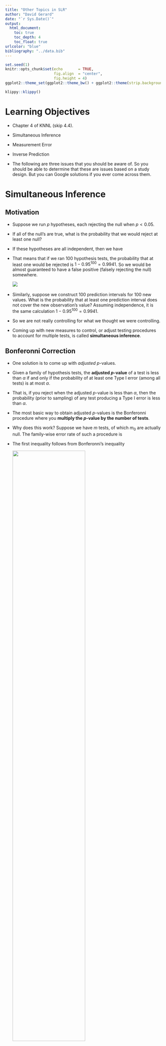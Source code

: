 ```yaml
---
title: "Other Topics in SLR"
author: "David Gerard"
date: "`r Sys.Date()`"
output:  
  html_document:
    toc: true
    toc_depth: 4
    toc_float: true
urlcolor: "blue"
bibliography: "../data.bib"
---
```


```r
set.seed(1)
knitr::opts_chunk$set(echo       = TRUE, 
                      fig.align  = "center",
                      fig.height = 4)
ggplot2::theme_set(ggplot2::theme_bw() + ggplot2::theme(strip.background = ggplot2::element_rect(fill = "white")))
```

```r
klippy::klippy()
```

# Learning Objectives

- Chapter 4 of KNNL (skip 4.4).
- Simultaneous Inference
- Measurement Error
- Inverse Prediction

- The following are three issues that you should be aware of. So you should be able to determine that these are issues based on a study design. But you can Google solutions if you ever come across them.

# Simultaneous Inference

## Motivation

- Suppose we run $p$ hypotheses, each rejecting the null when $p < 0.05$.

- If all of the null's are true, what is the probability that we would reject at least one null?

- If these hypotheses are all independent, then we have
    \begin{align}
    Pr(\text{at least one reject }|\text{ all null}) &= 1 - Pr(\text{no reject }|\text{ all null})\\
    &=1 - 0.95^p
    \end{align}
    
- That means that if we ran 100 hypothesis tests, the probability that at least one would be rejected is $1 - 0.95^{100} = 0.9941$. So we would be almost guaranteed to have a false positive (falsely rejecting the null) somewhere.

  ![](https://imgs.xkcd.com/comics/significant.png)\ 

- Similarly, suppose we construct 100 prediction intervals for 100 new values. What is the probability that at least one prediction interval does not cover the new observation's value? Assuming independence, it is the same calculation $1 - 0.95^{100} = 0.9941$.

- So we are not really controlling for what we thought we were controlling. 

- Coming up with new measures to control, or adjust testing procedures to account for multiple tests, is called **simultaneous inference**.

## Bonferonni Correction

- One solution is to come up with *adjusted* $p$-values.

- Given a family of hypothesis tests, the **adjusted $p$-value** of a test is less than $\alpha$ if and only if the probability of at least one Type I error (among all tests) is at most $\alpha$.

- That is, if you reject when the adjusted $p$-value is less than $\alpha$, then the probability (prior to sampling) of any test producing a Type I error is less than $\alpha$.

- The most basic way to obtain adjusted $p$-values is the Bonferonni procedure where you **multiply the $p$-value by the number of tests**.

- Why does this work? Suppose we have $m$ tests, of which $m_0$ are actually null. The family-wise error rate of such a procedure is

    \begin{align}
    &Pr(\text{Type I error among the }m_0\text{ tests})\\
    &= Pr(mp_1 \leq \alpha \text{ or } mp_2\leq\alpha \text{ or } \cdots \text{ or } mp_{m_0}\leq \alpha)\\
    &= Pr(p_1 \leq \alpha/m \text{ or } p_2\leq\alpha/m \text{ or } \cdots \text{ or } p_{m_0}\leq \alpha/m)\\
    &\leq Pr(p_1 \leq \alpha/m) + Pr(p_2 \leq \alpha/m) + \cdots + Pr(p_{m_0} \leq \alpha/m)\\
    &= \alpha/m + \alpha / m + \cdots + \alpha / m~(m_0 \text{summations})\\
    &= m_0\alpha/m\\
    &\leq m\alpha/m\\
    &= \alpha.
    \end{align}
    
- The first inequality follows from Bonferonni's inequality

    ![](./03_figs/bonferroni.png){width=70%}\ 
    
- The Bonferonni confidence interval correction:
    - Recall: confidence intervals of the form: estimate $\pm$ multiplier $\times$ standard error.
    - Before, we used the multiplier `qt(1 - alpha / 2, df)` most often (typically `alpha = 0.05`).
    - The Bonferonni procedure uses `qt(1 - alpha / (2m), df)`, where `m` is the number of tests.

- **Exercise**: Prove that family-wise coverage probability of the above procedure for confidence intervals is at least 0.95. (It's easier to start with just two intervals).
    ```block
    \begin{align}
    Pr(\text{all coverage}) &= 1 - Pr(\text{at least one misses})\\
    &= 1 - Pr(\text{first misses or second misses or }\cdots\text{ or mth misses})\\
    &\geq 1 - \left[Pr(\text{first misses}) + Pr(\text{second misses}) + \cdots + Pr(\text{mth misses})\right]\\
    &= 1 - \left(\alpha / m + \alpha / m + \cdots + \alpha / m \right)\\
    &= 1 - m\alpha / m\\
    &= 1 - \alpha
    \end{align}
    ```

    
- There are more sophisticated methods that work better to construct simultaneous confidence intervals, or run multiple hypothesis tests. You can Google these.

- In R, to obtain adjusted $p$-values, just use the `p.adjust()` function, inserting your vector of $p$-values. The default is a better option than Bonferonni.
    ```r
    p.adjust(p = c(0.1, 0.2, 0.01, 0.05))
    p.adjust(p = c(0.1, 0.2, 0.01, 0.05), method = "bonferroni") ## not as good
    ```

- When you write up an interpretation, say something like:

    > We have evidence against the null (Bonferonni corrected $p$-value of <insert $p$-value>).
    
    - This $p$-value is interpreted as a procedure that controls the family-wise error rate at a particular level (if you reject when the $p$-value is below that particular level).

    - Usual traps of $p$-value interpretations hold (probability of data given hypothesis, not probability of hypothesis given data, etc...).

- **Exercise**: At a plumbing supplies company, a consultant studied the relationship between number of work units performed (`work`), and the total variable labor cost in warehouses during a test period (`cost`). The data are presented below. Provide prediction intervals for new warehouses that perform 50, 100, and 150 work units, using a procedure with a family-wise coverage probability of at least 0.9.

    ```r
    library(tidyverse)
    plumb <- tribble(~work, ~cost,
                     20, 114,
                     196, 921,
                     115, 560,
                     50, 245,
                     122, 575,
                     100, 475,
                     33, 138,
                     154, 727,
                     80, 375,
                     147, 670,
                     182, 828,
                     160, 762)
    ```

    ```block
    We should use a level of 1 - 0.1 / (2 * 3) = 0.9833. Otherwise, we use the same procedure as before to obtain prediction intervals.
    ```
    
    ```r
    qplot(x = work, y = cost, data = plumb) +
      geom_smooth(method = "lm", se = FALSE)
    lev <- 1 - 0.1 / (2 * 3)
    lmout <- lm(cost ~ work, data = plumb)
    newdf <- data.frame(work = c(50, 100, 150))
    predict(object = lmout, newdata = newdf, level = lev, interval = "prediction")
    ```
    
# Measurement Error

## Graphical motivation

- Sometimes, we are interested in the relationship between two variables, but we only observe noisy versions of those variables.

- Examples:
    - Suppose a researcher was interested in studying the association between corn yield ($Y$) and soil nitrogen level ($X$). There are two possible sources of errors when measuring nitrogen level. First, a small soil sample is only taken at a single location on a large plot, so this small sample is a noisy estimate of mean nitrogen level on the whole plot. Second, the chemical assay to measure nitrogen level is not 100\% accurate.
    - A research problem I come across often is studying the association between some biological trait ($Y$) and the dosage of an allele at a locus ($X$). These dosages are estimated from read-counts from sequencing assays, and so are not perfectly accurate.

- Suppose there is a strong underlying relationship between $x$ and $y$.
    ```r
    library(tidyverse)
    library(broom)
    library(latex2exp)
    tibble(x = rnorm(100)) %>%
      mutate(y = x + rnorm(n(), sd = 0.2),
             ex = rnorm(n(), sd = 0.5),
             ey = rnorm(n(), sd = 0.5),
             xnew = x + ex,
             ynew = y + ey)->
      df
    
    lmout <- lm(y ~ x, data = df)
    beta1 <- tidy(lmout)$estimate[[2]]
    
    rx <- range(c(df$x, df$xnew))
    ry <- range(c(df$y, df$ynew))
    ggplot(df, aes(x = x, y = y)) +
      geom_point() +
      xlim(rx[[1]], rx[[2]]) +
      ylim(ry[[1]], ry[[2]]) +
      xlab("x") +
      ylab("y") +
      ggtitle(TeX(paste0("$\\hat{\\beta}_1$ = ", round(beta1, digits = 3)))) +
      geom_smooth(method = "lm", se = FALSE)
    ```

## Measurement error for $X$, attenuation

- Let's add noise in the $x$ direction.

    ```r
    ggplot(df, aes(x = x, xend = xnew, y = y, yend = y)) +
      geom_point() +
      geom_segment(arrow = arrow(length = unit(0.05, "inches")), col = 2, alpha = 0.5) +
      xlim(rx[[1]], rx[[2]]) +
      ylim(ry[[1]], ry[[2]]) +
      xlab("x") +
      ylab("y") +
      ggtitle("Adding noise")
    ```
    
- $\hat{\beta}_1$ is now much smaller.

    ```r
    lmout <- lm(y ~ xnew, data = df)
    beta1 <- tidy(lmout)$estimate[[2]]
    ggplot(df, aes(x = xnew, y = y)) +
      geom_point() +
      xlim(rx[[1]], rx[[2]]) +
      ylim(ry[[1]], ry[[2]]) +
      xlab("Noisy x") +
      ylab("y") +
      ggtitle(TeX(paste0("$\\hat{\\beta}_1$ = ", round(beta1, digits = 3)))) +
      geom_smooth(method = "lm", se = FALSE) +
      geom_smooth(mapping = aes(x = x, y = y), method = "lm", se = FALSE, color = 2, lty = 2)
    ```

- Why does this happen? Suppose the *true* underlying relationship is
    \begin{align}
    Y_i &= \beta_0 + \beta_1 X_i + \epsilon_i, ~\epsilon_i \overset{iid}{\sim} N(0, \sigma^2)\\
    X_i^* &= X_i + \delta_i,~\delta_i \overset{iid}{\sim} N(0, \tau^2)
    \end{align}
    
    However, we only observe $X_i^*$, *not* $X_i = X_i^* - \delta_i$. So, converting the true model in terms of $X_i^*$, we have
    \begin{align}
    Y_i &= \beta_0 + \beta_1 X_i + \epsilon_i\\
        &= \beta_0 + \beta_1 (X_i^* - \delta) + \epsilon_i\\
        &= \beta_0 + \beta_1 X_i^* - \beta_1\delta + \epsilon_i\\
        &= \beta_0 + \beta_1 X_i^* + \epsilon^*_i.
    \end{align}
    
    Thus, if we fit the model $E[Y_i] = \beta_0 + \beta_1 X_i^*$, then our error term is $\epsilon^*_i = -\beta_1\delta_i + \epsilon_i$.
    
    Since $\epsilon^*_i$ ($=-\beta_1\delta_i + \epsilon_i$) and $X^*$ ($=X_i + \delta_i$) both depend on the value of $\delta_i$, they are *correlated*.
    
    \begin{align}
    cov(X^*, \epsilon^*) &= cov(X_i + \delta_i, -\beta_1\delta_i + \epsilon_i)\\
    &= -\beta_1 cov(\delta_i, \delta_i)\\
    &= -\beta_1 var(\delta_i)\\
    &= -\beta_1\tau^2.
    \end{align}
    
    So, if $\beta_1$ is positive, there is a negative correlation between $X^*_i$ and $\epsilon^*_i$. What this means is that larger values of $X_i^*$ (larger than $\bar{X}^*$) tend to have more negative error terms, while smaller values of $X_i^*$ (smaller than $\bar{X}^*$) tend to have more positive error terms. So this correlation smooshes the line toward horizontal.

- **Exercise**: A researcher was setting up an experiment to test the efficacy of some antibiotic. They then *randomly* assigned petri dishes to obtain different concentrations ($X$) of this antibiotic, and then measured the density of bacteria in each petri dish. Why is this *not* an example of measurement error, even though the antibiotic concentrations were randomly assigned?
    ```block
    The covariates are still known without error. It does not matter that they were generated by a random mechanism.
    ```

## Measurement error for $Y$, nbd

- Adding noise to $y$ changes the estimated $\sigma^2$, **not** the estimated $\beta_1$ (on average).

    ```r
    ggplot(df, aes(x = x, xend = x, y = y, yend = ynew)) +
      geom_point() +
      geom_segment(arrow = arrow(length = unit(0.05, "inches")), col = 2, alpha = 0.5) +
      xlim(rx[[1]], rx[[2]]) +
      ylim(ry[[1]], ry[[2]]) +
      xlab("x") +
      ylab("y") +
      ggtitle("Adding noise")
    ```
    
    ```r
    lmout <- lm(ynew ~ x, data = df)
    beta1 <- tidy(lmout)$estimate[[2]]
    ggplot(df, aes(x = x, y = ynew)) +
      geom_point() +
      xlim(rx[[1]], rx[[2]]) +
      ylim(ry[[1]], ry[[2]]) +
      xlab("x") +
      ylab("Noisy y") +
      ggtitle(TeX(paste0("$\\hat{\\beta}_1$ = ", round(beta1, digits = 3)))) +
      geom_smooth(method = "lm", se = FALSE)
    ```
    
- Mathematically, what is going on is:
    \begin{align}
    Y_i^* &= Y_i + \delta_i\\
    Y_i &= \beta_0 + \beta_1 X_i + \epsilon_i\\
    \Rightarrow Y_i^* - \delta_i &= \beta_0 + \beta_1 X_i + \epsilon_i\\
    \Rightarrow Y_i^* &= \beta_0 + \beta_1 X_i + \delta_i + \epsilon_i\\
    \Rightarrow Y_i^* &= \beta_0 + \beta_1 X_i + \epsilon_i^*\\
    \end{align}   
    
    The reason why this is OK, is that $\epsilon_i^*$ is not correlated with the observed predictor variables, unlike the previous section, so it does *not* smoosh the line toward horizontal.

## Berkson model: set $X^*$, nbd even if $X$ is noisy

- To add even more confusion here, suppose that we precisely set $X^*$, but the true value of $X$ might vary from this precisely set value. Then everything turns out to be OK.

- Examples:
    - You set the temperature on an experiment, but the temperature might vary from your setting.
    - You set the pressure according to a gauge, but the pressure might vary from this.

- *Previously*, we had
    $$
    X_i^* = X_i + \delta_i
    $$
    *Now*, we have 
    $$
    X_i = X_i^* + \delta_i
    $$
    This new situation is called a **Berkson Model** and does not pose issues to OLS.
    
- Why? As before, what we have is a modified model
    \begin{align}
    Y_i &= \beta_0 + \beta_1 X_i^* + \epsilon_i^*.
    \end{align}
    However, because the $X_i^*$'s were fixed by us, they are constants and so must be uncorrelated with the $\epsilon_i^*$'s.
    
- Graphical demonstration
    ```r
    tibble(x_star = rep(c(1, 3, 5, 7, 9), each = 20)) %>%
      mutate(ex = rnorm(n(), sd = 0.5),
             x = x_star + ex,
             y = x + rnorm(n(), sd = 0.2)) ->
      df
    
    lm_xstar <- lm(y ~ x_star, data = df)
    beta1_star <- tidy(lm_xstar)$estimate[[2]]
    lm_x <- lm(y ~ x, data = df)
    beta1 <- tidy(lm_x)$estimate[[2]]
    
    xmin <- min(df$x)
    xmax <- max(df$x)
    
    ggplot(data = df, mapping = aes(x = x_star, y = y)) +
      geom_point() +
      xlim(xmin, xmax) +
      geom_smooth(method = "lm", se = FALSE) +
      ggtitle(TeX(paste0("$\\hat{\\beta}_1 = $", round(beta1_star, digits = 3))))
    
    ggplot(data = df, mapping = aes(x = x, y = y)) +
      geom_point() +
      geom_point(mapping = aes(x = x_star, y = y), color = 2, alpha = 1/3) +
      xlim(xmin, xmax) +
      geom_smooth(method = "lm", se = FALSE) +
      ggtitle(TeX(paste0("$\\hat{\\beta}_1 = $", round(beta1, digits = 3)))) +
      geom_segment(mapping = aes(x = x_star, xend = x, y = y, yend = y), alpha = 1/4)
    ```

- **Exercise**: Each of the following describes a possible predictor. State whether using that predictor would be an example of a Berkson model versus a "classical error" model.
    1. You want to create the world's best brownies. So you are doing an experiment on how much sugar to add. You use a scale to measure out known pre-set weights of sugar. But you know that your scale is old and not too accurate.
    ```block
    Berkson
    ```
    2. For each batch of brownies, you extract a small crumb at a randomly located position in the batch and send it in for pH analysis. The pH for the sample is accurate, but you worry that you are not getting the average pH of the brownie due to heterogeneous pH throughout the brownie.
    ```block
    Not Berkson
    ```
    3. You choose to vary the temperature of your oven for each batch, but you know your oven is a little fidgety.
    ```block
    Berkson
    ```
    4. You measure the density of the resulting brownies by pushing each with your finger and rating the density on a scale of 1 to 10.
    ```block
    Not Berkson
    ```
    5. You set up a panel to taste test your brownies. To control for brownie savviness, one question asks how frequently the individual eats brownies, but you worry about memory issues.
    ```block
    Not Berkson
    ```
    
- NOTE: What gets you into trouble is when $X_i^*$ is caused by $X_i$. When $X_i$ is caused by $X_i^*$, then we have a Berkson model and no issues. But having $X_i$ be caused by $X_i^*$ does not necessarily imply that we are doing an experiment.

- One example that is Berkson but not a controlled experiment:
    - You are interested in studying the effects of dust exposure on lung disease. You have a group of miners from different mines, but you measure dust within their mines, not the actual level of dust the miners were exposed to. This is Berkson because the dust in the mine causes the dust exposure in the miner, so the proper model is $X_i = X_i^* + \delta_i$.

## Measurement error conclusions:

- To conclude:
    - If your measurements of $y$ are noisy, this is not a problem since that noise gets picked up by the $\epsilon_i$'s.
    - If your measurements of $x$ are noisy and you did not precisely set them, then your regression coefficient estimate of the slope will be "attenuated" toward zero.
    - If your measurements of $x$ are noisy, but you did precisely set them, then you can proceed with OLS as usual.
    
## Final comments

- Measurement error does not effect hypothesis testing as long as you are testing $H_0: \beta_1 = 0$. If you are testing for a different value of $\beta_1$, then it will bias your $p$-values low.
    - Why? If $\beta_1$ actually is 0, then measurement error cannot attenuate estimates of $\beta_1$ closer to 0, because they are already unbiased at 0.
    
- So measurement error is important for *estimation*, not *hypothesis testing* (usually).

- If the measurement error is really small relative to the scale of the $X$ variable, you don't have to worry about this bias so much.
    - "small" means $\frac{\tau^2}{var(X) + \tau^2} < 0.05$ (ratio of measurement error variance to variance of the true $X_i$'s plus the measurement error variance).
    
- This section assumed that the measurement error had mean 0 (so negative and positive error cancel out). You run into much worse trouble if the measurement error is biased in one direction or the other.

- You fix the effects of measurement error by having prior knowledge on the measurement error variance ($\tau^2$), typically by having repeat observations at a given $X_i$ (e.g. $X_{i1}^* = X_i + \delta_{i1}$, $X_{i2}^* = X_{i} + \delta_{i2}$, $\ldots$). See @carroll2006measurement for details.

# Inverse Prediction

- Sometimes you do a regression of $Y$ on $X$, but want to predict the value of $X$ that results in a given value of $Y$. This is called **inverse prediction** or, sometimes, **calibration**.
    - i.e. predict $X$ from $Y$.

- Examples:
    1. You have a regression model for how much a drug ($X$) will decrease cholesterol ($Y$). You have a new patient that you want to reduce cholesterol by a certain amount ($Y_{i(new)}$). How much drug should you give them ($X_{i(new))}$?
    2. You have a model for pH of a steer carcass over time. A carcass pH should be about 6 ($Y_{i(new)}$) before freezing. How long should you wait ($X_{i(new)}$)?
    
- This second example comes from the Sleuth 3 package.

    ```r
    library(Sleuth3)
    data("case0702")
    steer <- case0702
    glimpse(steer)
    ```

- We still have the model
    $$
    Y_i = \beta_0 + \beta_1 X_i + \epsilon_i
    $$

- If we have the estimated regression line
    $$
    y = \hat{\beta}_0 + \hat{\beta_1}x
    $$
- Then the predicted value of $X_{i(new)}$ is
    $$
    \hat{X}_{i(new)} = \frac{Y_{i(new)} - \hat{\beta}_0}{\hat{\beta}_1}
    $$

<!-- - The prediction standard error is $s(\text{pred} X)$ where -->
<!--     $$ -->
<!--     s^2(\text{pred} X) = \frac{MSE}{\hat{\beta}_1^2}\left[1 + \frac{1}{n} + \frac{(\hat{X}_{i(new)} - \bar{X})^2}{\sum_{i=1}^n(X_i - \bar{X})^2}\right]  -->
<!--     $$ -->
<!-- - **Exercise**: What happens to the standard error as $\hat{\beta}_1$ gets closer to 0? -->
<!--     ```{block, eval = FALSE, echo = FALSE} -->
<!--     It increases. -->
<!--     ``` -->

<!-- - The 95\% prediction interval for $X_{i(new)}$ is -->
<!--     $$ -->
<!--     \hat{X}_{i(new)} \pm qt(1 - \alpha / 2, n - 2)s(\text{pred}X) -->
<!--     $$ -->
    
- To obtain a 95\% prediction interval, you plot the 95\% prediction bands, draw a horizontal line at the desired $Y_{i(new)}$, then find the values of $X$ that cross those prediction bands.

    ![](./03_figs/inverse_pred.png)\ 

- You interpret the prediction interval still in terms of variability in $Y$ (not $X$). We basically find a region of $X$ values where $Y_{i(new)}$ would be included in the prediction interval. $X$ values outside of this region would not have $Y_{i(new)}$ in the prediction interval.
    
- Why not just regress $X$ on $Y$?
    1. $Y$ is noisy and $X$ is precise (see measurement error section above).
    2. We believe that $X$ might cause $Y$ (should "time" ever be a response variable for anything?)

- Use the the `calibrate()` function from the `{investr}` to do inverse regression in R. (I logged the `Time` variable to correct for issues in the fit of the linear model).
    ```r
    library(investr)
    steer <- mutate(steer, log_Time = log(Time))
    ## always plot data first
    qplot(x = log_Time, y = pH, data = steer) +
      geom_smooth(method = "lm", se = FALSE)
    lmout <- lm(pH ~ log_Time, data = steer)
    cout <- calibrate(object = lmout, y0 = 6)
    cout
    ```
    
    These are the predictions of `log(Time)`. To predict `Time`, we just exponentiate these values.
    
    ```r
    exp(cout$estimate)
    exp(cout$lower)
    exp(cout$upper)
    ```
    
    So we predict that it takes anywhere from 2.9 to 5.1 hours to reach a pH of 6.
    
- **Exercise**: the `crystal` data from the `{investr}` package measures the time (`time`) it takes to grow crystals to a final weight (`weight`) in grams. You can load it in R via
    ```r
    data("crystal")
    glimpse(crystal)
    ```

    How long does it take a crystal to reach 10 g?

    ```r
    ## always plot data first.
    qplot(x = time, y = weight, data = crystal) +
      geom_smooth(method = "lm", se = FALSE)
    lmc <- lm(weight ~ time, data = crystal)
    calibrate(object = lmc, y0 = 10)
    ```

    ```block
    Anywhere from 15.1 hours to 24.9 hours.
    ```

# References
